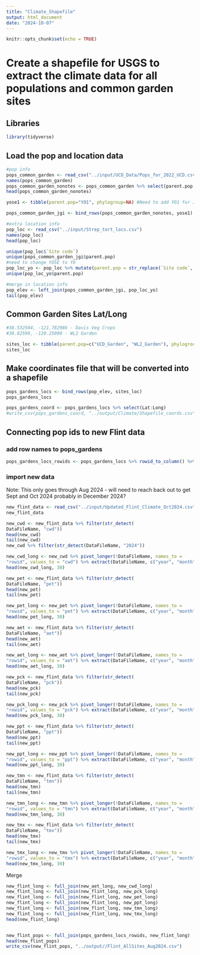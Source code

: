 ```yaml
---
title: "Climate_Shapefile"
output: html_document
date: "2024-10-07"
---
```


```r
knitr::opts_chunk$set(echo = TRUE)
```

# Create a shapefile for USGS to extract the climate data for all populations and common garden sites

## Libraries
```r
library(tidyverse)
```

## Load the pop and location data

```r
#pop info
pops_common_garden <- read_csv("../input/UCD_Data/Pops_for_2022_UCD.csv") #pops included in common garden 
names(pops_common_garden)
pops_common_garden_nonotes <- pops_common_garden %>% select(parent.pop:phylogroup)
head(pops_common_garden_nonotes)

yose1 <- tibble(parent.pop="YO1", phylogroup=NA) #Need to add YO1 for JGI

pops_common_garden_jgi <- bind_rows(pops_common_garden_nonotes, yose1)

#extra location info 
pop_loc <- read_csv("../input/Strep_tort_locs.csv")
names(pop_loc)
head(pop_loc)

unique(pop_loc$`Site code`)
unique(pops_common_garden_jgi$parent.pop)
#need to change YOSE to YO
pop_loc_yo <- pop_loc %>% mutate(parent.pop = str_replace(`Site code`, "YOSE(\\d+)", "YO\\1")) %>% select(Lat, Long, elev_m=`Elevation (m)`, parent.pop)
unique(pop_loc_yo$parent.pop)

#merge in location info
pop_elev <- left_join(pops_common_garden_jgi, pop_loc_yo)
tail(pop_elev)
```

## Common Garden Sites Lat/Long
```r
#38.532504, -121.782986 - Davis Veg Crops
#38.82599, -120.25090 - WL2 Garden

sites_loc <- tibble(parent.pop=c("UCD_Garden", "WL2_Garden"), phylogroup=NA, Lat=c("38.53250", "38.82599"), Long=c("-121.78299", "-120.25090"), elev_m=c(16,2020))
sites_loc
```

## Make coordinates file that will be converted into a shapefile 
```r
pops_gardens_locs <- bind_rows(pop_elev, sites_loc)
pops_gardens_locs

pops_gardens_coord <- pops_gardens_locs %>% select(Lat:Long)
#write_csv(pops_gardens_coord, "../output/Climate/Shapefile_coords.csv")
```

## Connecting pop ids to new Flint data

### add row names to pops_gardens
```r
pops_gardens_locs_rowids <- pops_gardens_locs %>% rowid_to_column() %>% mutate(rowid = as.character(rowid))
```

### import new data 
Note: This only goes through Aug 2024 - will need to reach back out to get Sept and Oct 2024 probably in December 2024?
```r
new_flint_data <- read_csv("../input/Updated_Flint_Climate_Oct2024.csv")
new_flint_data
```

```r
new_cwd <- new_flint_data %>% filter(str_detect(
DataFileName, "cwd"))
head(new_cwd)
tail(new_cwd)
new_cwd %>% filter(str_detect(DataFileName, "2024"))

new_cwd_long <- new_cwd %>% pivot_longer(!DataFileName, names_to = 
"rowid", values_to = "cwd") %>% extract(DataFileName, c("year", "month"), "(\\d+)(.*)", convert = TRUE) %>% separate(month, into = c("month", "file_type")) %>% select(rowid, year, month, cwd)
head(new_cwd_long, 30)
```

```r
new_pet <- new_flint_data %>% filter(str_detect(
DataFileName, "pet"))
head(new_pet)
tail(new_pet)

new_pet_long <- new_pet %>% pivot_longer(!DataFileName, names_to = 
"rowid", values_to = "pet") %>% extract(DataFileName, c("year", "month"), "(\\d+)(.*)", convert = TRUE) %>% separate(month, into = c("month", "file_type")) %>% select(rowid, year, month, pet)
head(new_pet_long, 30)
```

```r
new_aet <- new_flint_data %>% filter(str_detect(
DataFileName, "aet"))
head(new_aet)
tail(new_aet)

new_aet_long <- new_aet %>% pivot_longer(!DataFileName, names_to = 
"rowid", values_to = "aet") %>% extract(DataFileName, c("year", "month"), "(\\d+)(.*)", convert = TRUE) %>% separate(month, into = c("month", "file_type")) %>% select(rowid, year, month, aet)
head(new_aet_long, 30)
```

```r
new_pck <- new_flint_data %>% filter(str_detect(
DataFileName, "pck"))
head(new_pck)
tail(new_pck)

new_pck_long <- new_pck %>% pivot_longer(!DataFileName, names_to = 
"rowid", values_to = "pck") %>% extract(DataFileName, c("year", "month"), "(\\d+)(.*)", convert = TRUE) %>% separate(month, into = c("month", "file_type")) %>% select(rowid, year, month, pck)
head(new_pck_long, 30)
```

```r
new_ppt <- new_flint_data %>% filter(str_detect(
DataFileName, "ppt"))
head(new_ppt)
tail(new_ppt)

new_ppt_long <- new_ppt %>% pivot_longer(!DataFileName, names_to = 
"rowid", values_to = "ppt") %>% extract(DataFileName, c("year", "month"), "(\\d+)(.*)", convert = TRUE) %>% separate(month, into = c("month", "file_type")) %>% select(rowid, year, month, ppt)
head(new_ppt_long, 30)
```

```r
new_tmn <- new_flint_data %>% filter(str_detect(
DataFileName, "tmn"))
head(new_tmn)
tail(new_tmn)

new_tmn_long <- new_tmn %>% pivot_longer(!DataFileName, names_to = 
"rowid", values_to = "tmn") %>% extract(DataFileName, c("year", "month"), "(\\d+)(.*)", convert = TRUE) %>% separate(month, into = c("month", "file_type")) %>% select(rowid, year, month, tmn)
head(new_tmn_long, 30)
```

```r
new_tmx <- new_flint_data %>% filter(str_detect(
DataFileName, "tmx"))
head(new_tmx)
tail(new_tmx)

new_tmx_long <- new_tmx %>% pivot_longer(!DataFileName, names_to = 
"rowid", values_to = "tmx") %>% extract(DataFileName, c("year", "month"), "(\\d+)(.*)", convert = TRUE) %>% separate(month, into = c("month", "file_type")) %>% select(rowid, year, month, tmx)
head(new_tmx_long, 30)
```

Merge
```r
new_flint_long <- full_join(new_aet_long, new_cwd_long)
new_flint_long <- full_join(new_flint_long, new_pck_long)
new_flint_long <- full_join(new_flint_long, new_pet_long)
new_flint_long <- full_join(new_flint_long, new_ppt_long)
new_flint_long <- full_join(new_flint_long, new_tmn_long)
new_flint_long <- full_join(new_flint_long, new_tmx_long)
head(new_flint_long)


new_flint_pops <- full_join(pops_gardens_locs_rowids, new_flint_long)
head(new_flint_pops)
write_csv(new_flint_pops, "../output//Flint_AllSites_Aug2024.csv")
```

